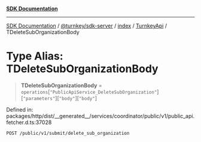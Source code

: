 [**SDK Documentation**](../../../../../../README.mdx)

***

[SDK Documentation](../../../../../../packages.mdx) / [@turnkey/sdk-server](../../../../README.mdx) / [index](../../../README.mdx) / [TurnkeyApi](../README.mdx) / TDeleteSubOrganizationBody

# Type Alias: TDeleteSubOrganizationBody

> **TDeleteSubOrganizationBody** = `operations`\[`"PublicApiService_DeleteSubOrganization"`\]\[`"parameters"`\]\[`"body"`\]\[`"body"`\]

Defined in: packages/http/dist/\_\_generated\_\_/services/coordinator/public/v1/public\_api.fetcher.d.ts:37028

`POST /public/v1/submit/delete_sub_organization`
